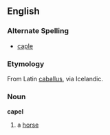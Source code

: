 ==English==
===Alternate Spelling===
*[[caple]]
===Etymology===
From Latin [[caballus]], via Icelandic.
===Noun===
'''capel'''

#a [[horse]]